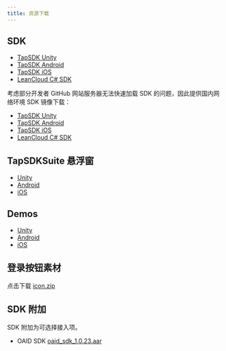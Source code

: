 ```yaml
---
title: 资源下载
---
```


## SDK

- [TapSDK Unity](https://github.com/taptap/TapSDK-Unity/releases)
- [TapSDK Android](https://github.com/taptap/TapSDK-Android/releases)
- [TapSDK iOS](https://github.com/taptap/TapSDK-iOS/releases)
- [LeanCloud C# SDK](https://github.com/leancloud/csharp-sdk/releases)

考虑部分开发者 GitHub 网站服务器无法快速加载 SDK 的问题，因此提供国内网络环境 SDK 镜像下载：

- [TapSDK Unity](https://releases.leanapp.cn/#/taptap/TapSDK-Unity/releases)
- [TapSDK Android](https://releases.leanapp.cn/#/taptap/TapSDK-Android/releases)
- [TapSDK iOS](https://releases.leanapp.cn/#/taptap/TapSDK-iOS/releases)
- [LeanCloud C# SDK](https://releases.leanapp.cn/#/leancloud/csharp-sdk/releases)

## TapSDKSuite 悬浮窗

- [Unity](https://github.com/taptap/TapSDKSuite-Unity)
- [Android](https://github.com/taptap/TapSDKSuite-Android)
- [iOS](https://github.com/taptap/TapSDKSuite-iOS)

## Demos

- [Unity](https://github.com/taptap/TapSDK-Unity-Demo)
- [Android](https://github.com/taptap/TapSDK-Android)
- [iOS](https://github.com/taptap/TapSDK-iOS)

## 登录按钮素材

点击下载 [icon.zip](pathname:///files/taptap-login-button.zip)

## SDK 附加

SDK 附加为可选择接入项。

- OAID SDK [oaid_sdk_1.0.23.aar](pathname:///files/tap-oaid-sdk-1-0-23.aar)
